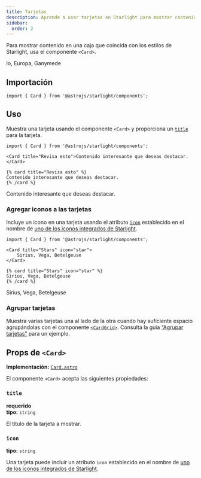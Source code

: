 ```yaml
---
title: Tarjetas
description: Aprende a usar tarjetas en Starlight para mostrar contenido en una caja.
sidebar:
  order: 2
---
```



Para mostrar contenido en una caja que coincida con los estilos de Starlight, usa el componente `<Card>`.


<Preview>

<Card slot="preview" title="Moons" icon="moon">
	Io, Europa, Ganymede
</Card>

</Preview>

## Importación

```tsx
import { Card } from '@astrojs/starlight/components';
```

## Uso

Muestra una tarjeta usando el componente `<Card>` y proporciona un [`title`](#title) para la tarjeta.

<Preview>

```mdx
import { Card } from '@astrojs/starlight/components';

<Card title="Revisa esto">Contenido interesante que deseas destacar.</Card>
```

<Fragment slot="markdoc">

```markdoc
{% card title="Revisa esto" %}
Contenido interesante que deseas destacar.
{% /card %}
```

</Fragment>

<Card slot="preview" title="Revisa esto">
	Contenido interesante que deseas destacar.
</Card>

</Preview>

### Agregar iconos a las tarjetas

Incluye un icono en una tarjeta usando el atributo [`icon`](#icon) establecido en el nombre de [uno de los iconos integrados de Starlight](/es/reference/icons/#all-icons).

<Preview>

```mdx 'icon="star"'
import { Card } from '@astrojs/starlight/components';

<Card title="Stars" icon="star">
	Sirius, Vega, Betelgeuse
</Card>
```

<Fragment slot="markdoc">

```markdoc 'icon="star"'
{% card title="Stars" icon="star" %}
Sirius, Vega, Betelgeuse
{% /card %}
```

</Fragment>

<Card slot="preview" title="Stars" icon="star">
	Sirius, Vega, Betelgeuse
</Card>

</Preview>

### Agrupar tarjetas

Muestra varias tarjetas una al lado de la otra cuando hay suficiente espacio agrupándolas con el componente [`<CardGrid>`](/es/components/card-grids/).
Consulta la guía [“Agrupar tarjetas”](/es/components/card-grids/#agrupar-tarjetas) para un ejemplo.

## Props de `<Card>`

**Implementación:** [`Card.astro`](https://github.com/withastro/starlight/blob/main/packages/starlight/user-components/Card.astro)

El componente `<Card>` acepta las siguientes propiedades:

### `title`

**requerido**  
**tipo:** `string`

El título de la tarjeta a mostrar.

### `icon`

**tipo:** `string`

Una tarjeta puede incluir un atributo `icon` establecido en el nombre de [uno de los iconos integrados de Starlight](/es/reference/icons/#all-icons).
